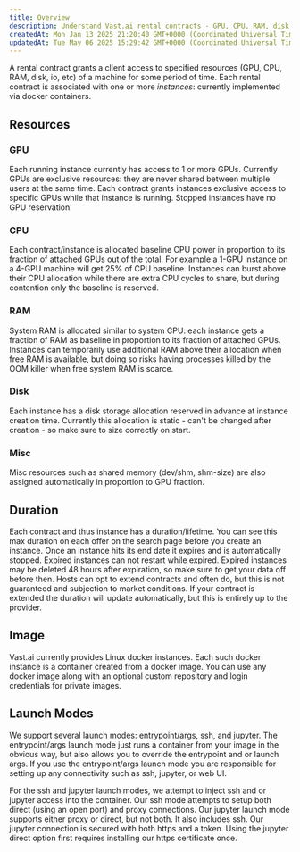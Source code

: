 ```yaml
---
title: Overview
description: Understand Vast.ai rental contracts - GPU, CPU, RAM, disk allocation, duration, Docker images, and launch modes like SSH and Jupyter.
createdAt: Mon Jan 13 2025 21:20:40 GMT+0000 (Coordinated Universal Time)
updatedAt: Tue May 06 2025 15:29:42 GMT+0000 (Coordinated Universal Time)
---
```


A rental contract grants a client access to specified resources (GPU, CPU, RAM, disk, io, etc) of a machine for some period of time.
Each rental contract is associated with one or more *instances*: currently implemented via docker containers.

## Resources

### GPU

Each running instance currently has access to 1 or more GPUs.  Currently GPUs are exclusive resources: they are never shared between multiple users at the same time.  Each contract grants instances exclusive access to specific GPUs while that instance is running.
Stopped instances have no GPU reservation.

### CPU

Each contract/instance is allocated baseline CPU power in proportion to its fraction of attached GPUs out of the total.  For example a 1-GPU instance on a 4-GPU machine will get 25% of CPU baseline.
Instances can burst above their CPU allocation while there are extra CPU cycles to share, but during contention only the baseline is reserved.

### RAM

System RAM is allocated similar to system CPU: each instance gets a fraction of RAM as baseline in proportion to its fraction of attached GPUs.
Instances can temporarily use additional RAM above their allocation when free RAM is available, but doing so risks having processes killed by the OOM killer when free system RAM is scarce.

### Disk

Each instance has a disk storage allocation reserved in advance at instance creation time. Currently this allocation is static - can't be changed after creation - so make sure to size correctly on start.

### Misc

Misc resources such as shared memory (dev/shm, shm-size) are also assigned automatically in proportion to GPU fraction.

## Duration

Each contract and thus instance has a duration/lifetime. You can see this max duration on each offer on the search page before you create an instance.
Once an instance hits its end date it expires and is automatically stopped.  Expired instances can not restart while expired.
Expired instances may be deleted 48 hours after expiration, so make sure to get your data off before then.
Hosts can opt to extend contracts and often do, but this is not guaranteed and subjection to market conditions.
If your contract is extended the duration will update automatically, but this is entirely up to the provider.

## Image

Vast.ai currently provides Linux docker instances. Each such docker instance is a container created from a docker image.
You can use any docker image along with an optional custom repository and login credentials for private images.

## Launch Modes

We support several launch modes: entrypoint/args, ssh, and jupyter.
The entrypoint/args launch mode just runs a container from your image in the obvious way, but also allows you to override the entrypoint and or launch args.
If you use the entrypoint/args launch mode you are responsible for setting up any connectivity such as ssh, jupyter, or web UI.

For the ssh and jupyter launch modes, we attempt to inject ssh and or jupyter access into the container.  Our ssh mode attempts to setup both direct (using an open port) and proxy connections.
Our jupyter launch mode supports either proxy or direct, but not both.  It also includes ssh.  Our jupyter connection is secured with both https and a token.
Using the jupyter direct option first requires installing our https certificate once.
